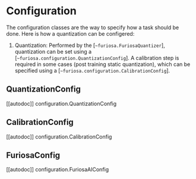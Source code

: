 <!--Copyright 2023 The HuggingFace Team. All rights reserved.

Licensed under the Apache License, Version 2.0 (the "License"); you may not use this file except in compliance with
the License. You may obtain a copy of the License at

http://www.apache.org/licenses/LICENSE-2.0

Unless required by applicable law or agreed to in writing, software distributed under the License is distributed on
an "AS IS" BASIS, WITHOUT WARRANTIES OR CONDITIONS OF ANY KIND, either express or implied. See the License for the
specific language governing permissions and limitations under the License.
-->

# Configuration

The configuration classes are the way to specify how a task should be done. Here is how a quantization can be configered:

1. Quantization: Performed by the [`~furiosa.FuriosaQuantizer`], quantization can be set using a [`~furiosa.configuration.QuantizationConfig`]. A calibration step is required in some cases (post training static quantization), which can be specified using a [`~furiosa.configuration.CalibrationConfig`].

## QuantizationConfig

[[autodoc]] configuration.QuantizationConfig

## CalibrationConfig

[[autodoc]] configuration.CalibrationConfig

## FuriosaConfig

[[autodoc]] configuration.FuriosaAIConfig